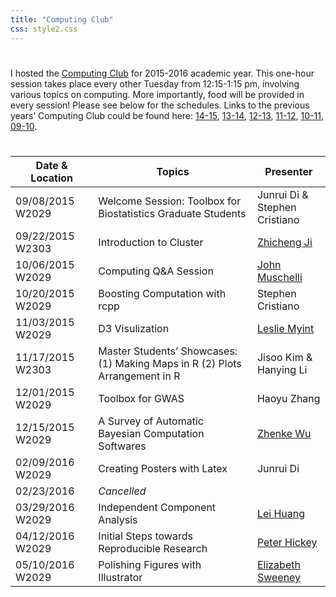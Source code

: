 ```yaml
---
title: "Computing Club"
css: style2.css
---
```

#

#

<link rel="stylesheet" href="academicons/css/academicons.min.css"/>

<script>
  (function(i,s,o,g,r,a,m){i['GoogleAnalyticsObject']=r;i[r]=i[r]||function(){
  (i[r].q=i[r].q||[]).push(arguments)},i[r].l=1*new Date();a=s.createElement(o),
  m=s.getElementsByTagName(o)[0];a.async=1;a.src=g;m.parentNode.insertBefore(a,m)
  })(window,document,'script','https://www.google-analytics.com/analytics.js','ga');

  ga('create', 'UA-99094202-1', 'auto');
  ga('send', 'pageview');

</script>

I hosted the [Computing Club](http://www.jhsph.edu/departments/biostatistics/academics-and-student-life/student-learning-groups/computing-club.html) for 2015-2016 academic year. This one-hour session takes place every other Tuesday from 12:15-1:15 pm, involving various topics on computing. More importantly, food will be provided in every session! Please see below for the schedules. Links to the previous years' Computing Club could be found here: [14-15](http://www.biostat.jhsph.edu/~ydu/comp_club.html), [13-14](http://www.biostat.jhsph.edu/~jbai/compclub.html), [12-13](http://www.biostat.jhsph.edu/~afisher/ComputingClub/), [11-12](http://www.biostat.jhsph.edu/~afrazee/old/computingclub.html), [10-11](http://www.biostat.jhsph.edu/bit/compintro/), [09-10](http://www.biostat.jhsph.edu/bit/compintro/index_0910.html).

#

#
<center>

Date \& Location  | Topics  | Presenter
---------------| ----------------------------  | -------------
09/08/2015 W2029   |   Welcome Session: Toolbox for Biostatistics Graduate Students   |Junrui Di \& Stephen Cristiano  
09/22/2015 W2303   |   Introduction to Cluster   |   [Zhicheng Ji](http://www.biostat.jhsph.edu/~zji4/)  
10/06/2015 W2029   |   Computing Q\&A Session   |   [John Muschelli](http://johnmuschelli.com/)
10/20/2015 W2029   |   Boosting Computation with rcpp   |   Stephen Cristiano  
11/03/2015 W2029    |   D3 Visulization   |   [Leslie Myint](https://lesliemyint.wordpress.com/)  
11/17/2015 W2303   |   Master Students' Showcases: (1) Making Maps in R (2) Plots Arrangement in R   |   Jisoo Kim  \& Hanying Li  
12/01/2015 W2029   |   Toolbox for GWAS  |  Haoyu Zhang
12/15/2015 W2029   |   A Survey of Automatic Bayesian Computation Softwares   |   [Zhenke Wu](http://zhenkewu.com/)  
02/09/2016 W2029   |   Creating Posters with Latex   |   Junrui Di
02/23/2016         |   _Cancelled_                        |    
03/29/2016 W2029   |   Independent Component Analysis   |   [Lei Huang](http://www.biostat.jhsph.edu/~lehuang/)  
04/12/2016 W2029   |   Initial Steps towards Reproducible Research   |   [Peter Hickey](http://peterhickey.org/)  
05/10/2016 W2029   |   Polishing Figures with Illustrator   |   [Elizabeth Sweeney](https://elizabethmargaretsweeney.wordpress.com/)  

</center>




